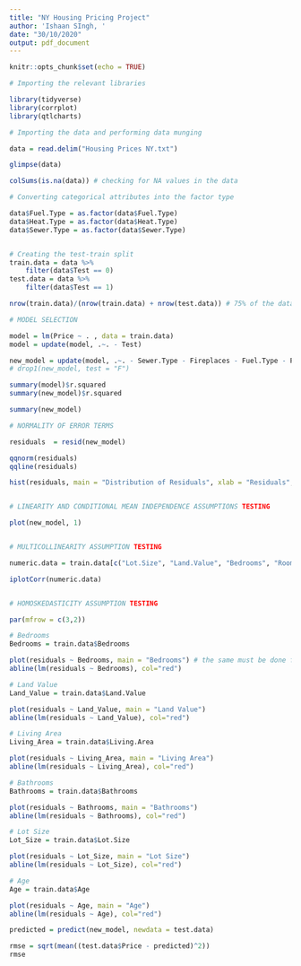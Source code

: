 ```yaml
---
title: "NY Housing Pricing Project"
author: 'Ishaan SIngh, '
date: "30/10/2020"
output: pdf_document
---
```


```r
knitr::opts_chunk$set(echo = TRUE)
```



```r

# Importing the relevant libraries

library(tidyverse)
library(corrplot)
library(qtlcharts)

```



```r

# Importing the data and performing data munging

data = read.delim("Housing Prices NY.txt")

glimpse(data) 

colSums(is.na(data)) # checking for NA values in the data

# Converting categorical attributes into the factor type

data$Fuel.Type = as.factor(data$Fuel.Type)
data$Heat.Type = as.factor(data$Heat.Type)
data$Sewer.Type = as.factor(data$Sewer.Type)


# Creating the test-train split
train.data = data %>%
    filter(data$Test == 0)
test.data = data %>%
    filter(data$Test == 1)

nrow(train.data)/(nrow(train.data) + nrow(test.data)) # 75% of the data is used for training

```




```r

# MODEL SELECTION

model = lm(Price ~ . , data = train.data)
model = update(model, .~. - Test)

new_model = update(model, .~. - Sewer.Type - Fireplaces - Fuel.Type - Pct.College - Age)
# drop1(new_model, test = "F")

summary(model)$r.squared
summary(new_model)$r.squared

summary(new_model)


```



```r

# NORMALITY OF ERROR TERMS

residuals  = resid(new_model)

qqnorm(residuals)
qqline(residuals)

hist(residuals, main = "Distribution of Residuals", xlab = "Residuals", freq = TRUE)


# LINEARITY AND CONDITIONAL MEAN INDEPENDENCE ASSUMPTIONS TESTING

plot(new_model, 1)


# MULTICOLLINEARITY ASSUMPTION TESTING

numeric.data = train.data[c("Lot.Size", "Land.Value", "Bedrooms", "Rooms", "Bathrooms", "Living.Area")]

iplotCorr(numeric.data)


# HOMOSKEDASTICITY ASSUMPTION TESTING

par(mfrow = c(3,2))

# Bedrooms
Bedrooms = train.data$Bedrooms

plot(residuals ~ Bedrooms, main = "Bedrooms") # the same must be done for other regressors
abline(lm(residuals ~ Bedrooms), col="red")

# Land Value
Land_Value = train.data$Land.Value

plot(residuals ~ Land_Value, main = "Land Value")
abline(lm(residuals ~ Land_Value), col="red")

# Living Area
Living_Area = train.data$Living.Area

plot(residuals ~ Living_Area, main = "Living Area")
abline(lm(residuals ~ Living_Area), col="red")

# Bathrooms
Bathrooms = train.data$Bathrooms

plot(residuals ~ Bathrooms, main = "Bathrooms")
abline(lm(residuals ~ Bathrooms), col="red")

# Lot Size
Lot_Size = train.data$Lot.Size

plot(residuals ~ Lot_Size, main = "Lot Size")
abline(lm(residuals ~ Lot_Size), col="red")

# Age
Age = train.data$Age

plot(residuals ~ Age, main = "Age")
abline(lm(residuals ~ Age), col="red")


```



```r

predicted = predict(new_model, newdata = test.data)

rmse = sqrt(mean((test.data$Price - predicted)^2))
rmse


```











